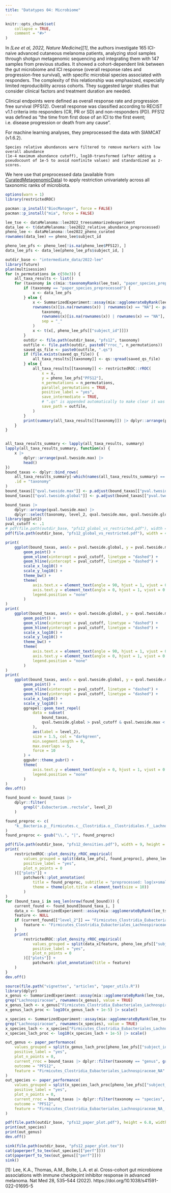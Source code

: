 ```yaml
---
title: "Datatypes 04: Microbiome"
---
```


```r
knitr::opts_chunk$set(
    collapse = TRUE,
    comment = "#>"
)
```

In <cite>[Lee et al, 2022, Nature Medicine][1]</cite>, the authors investigate 165 ICI-naive advanced cutaneous melanoma patients, analyzing stool samples through shotgun metagenomic sequencing and integrating them with 147 samples from previous studies. It showed a cohort-dependent link between the gut microbiome and ICI response (overall response rates and progression-free survival), with specific microbial species associated with responders. The complexity of this relationship was emphasized, especially limited reproducibility across cohorts. They suggested larger studies that consider clinical factors and treatment duration are needed.

Clinical endpoints were defined as overall response rate and progression free survival (PFS12). 
Overall response was classified according to RECIST v1.1 criteria into responders (CR, PR or SD) and non-responders (PD).
PFS12 was defined as "the time from first dose of an ICI to the first event; i.e. disease progression or death from any cause". 

For machine learning analyses, they preprocessed the data with SIAMCAT (v1.6.2). 

    Species relative abundances were filtered to remove markers with low overall abundance
    (1e-4 maximum abundance cutoff), log10-transformed (after adding a
    pseudocount of 1e-5 to avoid nonfinite values) and standardized as z-scores.

We here use that preprocessed data (available from [CuratedMetagenomicData](https://bioconductor.org/packages/curatedMetagenomicData/)) to apply restriction univariately across all taxonomic ranks of microbiota. 

```r
options(warn = 1)
library(restrictedROC)
```
```r
pacman::p_install("BiocManager", force = FALSE)
pacman::p_install("mia", force = FALSE)

lee_tse <- dataMelanoma::lee2022_treesummarizedexperiment
data_lee <- t(dataMelanoma::lee2022_relative_abundance_preprocessed)
pheno_lee <- dataMelanoma::lee2022_pheno_curated
rownames(data_lee) == pheno_lee$subject_id

pheno_lee_pfs <- pheno_lee[!is.na(pheno_lee$PFS12), ]
data_lee_pfs <- data_lee[pheno_lee_pfs$subject_id, ]

outdir_base <- "intermediate_data/2022-lee"
library(future)
plan(multisession)
for (n_permutations in c(50e3)) {
    all_taxa_results <- list()
    for (taxonomy in c(mia::taxonomyRanks(lee_tse), "paper_species_preprocessed")) {
        if (taxonomy == "paper_species_preprocessed") {
            x <- data_lee_pfs
        } else {
            x <- SummarizedExperiment::assay(mia::agglomerateByRank(lee_tse, rank = taxonomy))
            rownames(x)[is.na(rownames(x)) | rownames(x) == "NA"] <- paste(
                taxonomy,
                rownames(x)[is.na(rownames(x)) | rownames(x) == "NA"],
                sep = "_"
            )
            x <- t(x[, pheno_lee_pfs[["subject_id"]]])
        }
        outdir <- file.path(outdir_base, "pfs12", taxonomy)
        outfile <- file.path(outdir, paste0("rroc_", n_permutations))
        saved_qs_file <- paste0(outfile, ".qs")
        if (file.exists(saved_qs_file)) {
            all_taxa_results[[taxonomy]] <- qs::qread(saved_qs_file)
        } else {
            all_taxa_results[[taxonomy]] <- restrictedROC::rROC(
                x = x,
                y = pheno_lee_pfs["PFS12"],
                n_permutations = n_permutations,
                parallel_permutations = TRUE,
                positive_label = "yes",
                save_intermediate = TRUE,
                # ".qs" is appended automatically to make clear it was saved with qs::qsave()
                save_path = outfile,
            )
        }
        print(summary(all_taxa_results[[taxonomy]]) |> dplyr::arrange(pval.twoside.max))
    }
}


all_taxa_results_summary <- lapply(all_taxa_results, summary)
lapply(all_taxa_results_summary, function(x) {
    x |>
        dplyr::arrange(pval.twoside.max) |>
        head()
})
bound_taxas <- dplyr::bind_rows(
    all_taxa_results_summary[-which(names(all_taxa_results_summary) == "paper_species_preprocessed")],
    .id = "taxonomy"
)
bound_taxas[["qval.twoside.max"]] <- p.adjust(bound_taxas[["pval.twoside.max"]], method = "BH")
bound_taxas[["qval.twoside.global"]] <- p.adjust(bound_taxas[["pval.twoside.global"]], method = "BH")
```


```r
bound_taxas |>
    dplyr::arrange(qval.twoside.max) |>
    dplyr::select(taxonomy, level_2, qval.twoside.max, qval.twoside.global)
library(ggplot2)
pval_cutoff <- .1
# pdf(file.path(outdir_base, "pfs12_global_vs_restricted.pdf"), width = 12, height = 10)
pdf(file.path(outdir_base, "pfs12_global_vs_restricted.pdf"), width = 4, height = 4)

print(
    ggplot(bound_taxas, aes(x = pval.twoside.global, y = pval.twoside.max, col = taxonomy)) +
        geom_point() +
        geom_vline(xintercept = pval_cutoff, linetype = "dashed") +
        geom_hline(yintercept = pval_cutoff, linetype = "dashed") +
        scale_x_log10() +
        scale_y_log10() +
        theme_bw() +
        theme(
            axis.text.x = element_text(angle = 90, hjust = 1, vjust = 0.5),
            axis.text.y = element_text(angle = 0, hjust = 1, vjust = 0.5),
            legend.position = "none"
        )
)
print(
    ggplot(bound_taxas, aes(x = qval.twoside.global, y = qval.twoside.max, col = taxonomy)) +
        geom_point() +
        geom_vline(xintercept = pval_cutoff, linetype = "dashed") +
        geom_hline(yintercept = pval_cutoff, linetype = "dashed") +
        scale_x_log10() +
        scale_y_log10() +
        theme_bw() +
        theme(
            axis.text.x = element_text(angle = 90, hjust = 1, vjust = 0.5),
            axis.text.y = element_text(angle = 0, hjust = 1, vjust = 0.5),
            legend.position = "none"
        )
)
print(
    ggplot(bound_taxas, aes(x = qval.twoside.global, y = qval.twoside.max)) +
        geom_point() +
        geom_vline(xintercept = pval_cutoff, linetype = "dashed") +
        geom_hline(yintercept = pval_cutoff, linetype = "dashed") +
        scale_x_log10() +
        scale_y_log10() +
        ggrepel::geom_text_repel(
            data = subset(
                bound_taxas,
                qval.twoside.global > pval_cutoff & qval.twoside.max < pval_cutoff
            ),
            aes(label = level_2),
            size = 1.5, col = "darkgreen",
            min.segment.length = 0,
            max.overlaps = 5,
            force = 10
        ) +
        ggpubr::theme_pubr() +
        theme(
            axis.text.y = element_text(angle = 0, hjust = 1, vjust = 0.5),
            legend.position = "none"
        )
)
dev.off()
```

```r
found_bound <- bound_taxas |>
    dplyr::filter(
        grepl(".Eubacterium..rectale", level_2)
    )

found_preproc <- c(
    "k__Bacteria.p__Firmicutes.c__Clostridia.o__Clostridiales.f__Lachnospiraceae.g__Lachnospiraceae_unclassified.s__Eubacterium_rectale"
)
found_preproc <- gsub("\\.", "|", found_preproc)

pdf(file.path(outdir_base, "pfs12_densities.pdf"), width = 9, height = 8)
print(
    restrictedROC::plot_density_rROC_empirical(
        values_grouped = split(data_lee_pfs[, found_preproc], pheno_lee_pfs[["PFS12"]]),
        positive_label = "yes",
        plot_n_points = 0
    )[["plots"]] +
        patchwork::plot_annotation(
            title = found_preproc, subtitle = "preprocessed: log(x+small) and z-standardized",
            theme = theme(plot.title = element_text(size = 10))
        )
)
for (bound_taxa_i in seq_len(nrow(found_bound))) {
    current_found <- found_bound[bound_taxa_i, ]
    data_x <- SummarizedExperiment::assay(mia::agglomerateByRank(lee_tse, rank = current_found[["taxonomy"]]))
    feature <- NULL
    if (current_found[["level_2"]] == "Firmicutes_Clostridia_Eubacteriales_Lachnospiraceae_NA_.Eubacterium..rectale") {
        feature <- "Firmicutes_Clostridia_Eubacteriales_Lachnospiraceae_NA_[Eubacterium] rectale"
    }
    print(
        restrictedROC::plot_density_rROC_empirical(
            values_grouped = split(data_x[feature, pheno_lee_pfs[["subject_id"]]], pheno_lee_pfs[["PFS12"]]),
            positive_label = "yes",
            plot_n_points = 0
        )[["plots"]] +
            patchwork::plot_annotation(title = feature)
    )
}
dev.off()
```


```r
source(file.path("vignettes", "articles", "paper_utils.R"))
library(dplyr)
x_genus <- SummarizedExperiment::assay(mia::agglomerateByRank(lee_tse, rank = "genus"))
grep("Lachnospiraceae", rownames(x_genus), value = TRUE)
x_genus_lach <- x_genus["Firmicutes_Clostridia_Eubacteriales_Lachnospiraceae_NA", ]
x_genus_lach_proc <- log10(x_genus_lach + 1e-5) |> scale()

x_species <- SummarizedExperiment::assay(mia::agglomerateByRank(lee_tse, rank = "species"))
grep("Lachnospiraceae", rownames(x_species), value = TRUE)
x_species_lach <- x_species["Firmicutes_Clostridia_Eubacteriales_Lachnospiraceae_NA_[Eubacterium] rectale", ]
x_species_lach_proc <- log10(x_species_lach + 1e-5) |> scale()

out_genus <- paper_performance(
    values_grouped = split(x_genus_lach_proc[pheno_lee_pfs[["subject_id"]], , drop = TRUE], pheno_lee_pfs[["PFS12"]]),
    positive_label = "yes",
    plot_n_points = 0,
    current_rroc = bound_taxas |> dplyr::filter(taxonomy == "genus", grepl("Firmicutes_Clostridia_Eubacteriales_Lachnospiraceae_NA", level_2)),
    outcome = "PFS12",
    feature = "Firmicutes_Clostridia_Eubacteriales_Lachnospiraceae_NA"
)
out_species <- paper_performance(
    values_grouped = split(x_species_lach_proc[pheno_lee_pfs[["subject_id"]], , drop = TRUE], pheno_lee_pfs[["PFS12"]]),
    positive_label = "yes",
    plot_n_points = 0,
    current_rroc = bound_taxas |> dplyr::filter(taxonomy == "species", grepl("rectale", level_2)),
    outcome = "PFS12",
    feature = "Firmicutes_Clostridia_Eubacteriales_Lachnospiraceae_NA_[Eubacterium] rectale"
)

pdf(file.path(outdir_base, "pfs12_paper_plot.pdf"), height = 6.8, width = 6.5)
print(out_species)
print(out_genus)
dev.off()

sink(file.path(outdir_base, "pfs12_paper_plot.tex"))
cat(paperperf_to_tex(out_species[["perf"]]))
cat(paperperf_to_tex(out_genus[["perf"]]))
sink()
```


[1]: Lee, K.A., Thomas, A.M., Bolte, L.A. et al. Cross-cohort gut microbiome associations with immune checkpoint inhibitor response in advanced melanoma. Nat Med 28, 535–544 (2022). https://doi.org/10.1038/s41591-022-01695-5
